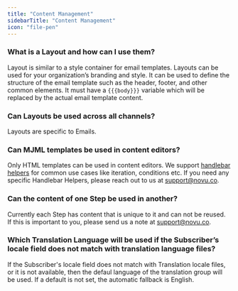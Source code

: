 ```yaml
---
title: "Content Management"
sidebarTitle: "Content Management"
icon: "file-pen"
---
```



### What is a Layout and how can I use them?
Layout is similar to a style container for email templates. Layouts can be used for your organization’s branding and style. It can be used to define the structure of the email template such as the header, footer, and other common elements. It must have a `{{{body}}}` variable which will be replaced by the actual email template content.

### Can Layouts be used across all channels?
Layouts are specific to Emails.

### Can MJML templates be used in content editors?
Only HTML templates can be used in content editors. We support [handlebar helpers](/content-creation-design/handlebars-helpers) for common use cases like iteration, conditions etc. If you need any specific Handlebar Helpers, please reach out to us at support@novu.co.

### Can the content of one Step be used in another?
Currently each Step has content that is unique to it and can not be reused. If this is important to you, please send us a note at support@novu.co.

### Which Translation Language will be used if the Subscriber’s locale field does not match with translation language files?
If the Subscriber's locale field does not match with Translation locale files, or it is not available, then the defaul language of the translation group will be used. If a default is not set, the automatic fallback is English. 

<ContactSupportSnippet />